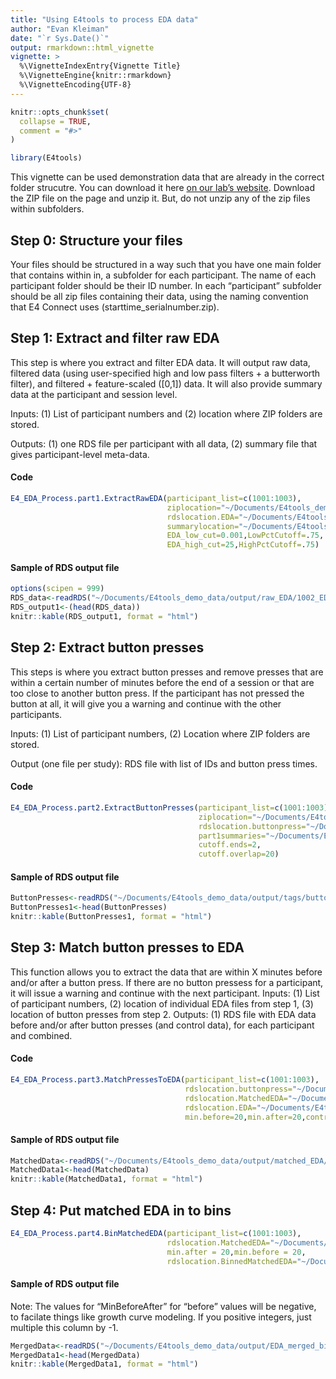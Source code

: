```yaml
---
title: "Using E4tools to process EDA data"
author: "Evan Kleiman"
date: "`r Sys.Date()`"
output: rmarkdown::html_vignette
vignette: >
  %\VignetteIndexEntry{Vignette Title}
  %\VignetteEngine{knitr::rmarkdown}
  %\VignetteEncoding{UTF-8}
---
```


```r
knitr::opts_chunk$set(
  collapse = TRUE,
  comment = "#>"
)
```

```r
library(E4tools)
```
This vignette can be used demonstration data that are already in the correct folder strucutre. You can download it here [on our lab's website](https://kleimanlab.org/e4tools/). Download the ZIP file on the page and unzip it. But, do not unzip any of the zip files within subfolders.

## Step 0: Structure your files
Your files should be structured in a way such that you have one main folder that contains within in, a subfolder for each participant. The name of each participant folder should be their ID number. In each "participant" subfolder should be all zip files containing their data, using the naming convention that E4 Connect uses (starttime_serialnumber.zip). 

## Step 1: Extract and filter raw EDA
This step is where you extract and filter EDA data. It will output raw data, filtered data (using user-specified high and low pass filters + a butterworth filter), and filtered + feature-scaled ([0,1]) data. It will also provide summary data at the participant and session level.

Inputs: (1) List of participant numbers and (2) location where ZIP folders are stored. 

Outputs: (1) one RDS file per participant with all data, (2) summary file that gives participant-level meta-data.

#### Code
```r
E4_EDA_Process.part1.ExtractRawEDA(participant_list=c(1001:1003),
                                   ziplocation="~/Documents/E4tools_demo_data/data/",
                                   rdslocation.EDA="~/Documents/E4tools_demo_data/output/raw_EDA/",
                                   summarylocation="~/Documents/E4tools_demo_data/output/summaries/",
                                   EDA_low_cut=0.001,LowPctCutoff=.75,
                                   EDA_high_cut=25,HighPctCutoff=.75)

```

#### Sample of RDS output file
```r
options(scipen = 999)
RDS_data<-readRDS("~/Documents/E4tools_demo_data/output/raw_EDA/1002_EDA.rds")
RDS_output1<-(head(RDS_data))
knitr::kable(RDS_output1, format = "html")
```

## Step 2: Extract button presses
This steps is where  you extract button presses and remove presses that are within a certain number of minutes before the end of a session or that are too close to another button press. If the participant has not pressed the button at all, it will give you a warning and continue with the other participants.

Inputs: (1) List of participant numbers, (2) Location where ZIP folders are stored. 

Output (one file per study): RDS file with list of IDs and button press times.

#### Code

```r
E4_EDA_Process.part2.ExtractButtonPresses(participant_list=c(1001:1003),
                                          ziplocation="~/Documents/E4tools_demo_data/data/",
                                          rdslocation.buttonpress="~/Documents/E4tools_demo_data/output/tags/",
                                          part1summaries="~/Documents/E4tools_demo_data/output/summaries/",
                                          cutoff.ends=2,
                                          cutoff.overlap=20)
```


#### Sample of RDS output file
```r
ButtonPresses<-readRDS("~/Documents/E4tools_demo_data/output/tags/button_presses.RDS")
ButtonPresses1<-head(ButtonPresses)
knitr::kable(ButtonPresses1, format = "html")
```



## Step 3: Match button presses to EDA
This function allows you to extract the data that are within X minutes before and/or after a button press. If there are no button pressess for a participant, it will issue a warning and continue with the next participant.
Inputs: (1) List of participant numbers, (2) location of individual EDA files from step 1, (3) location of button presses from step 2.
Outputs: (1) RDS file with EDA data before and/or after button presses (and control data), for each participant and combined.

#### Code

```r
E4_EDA_Process.part3.MatchPressesToEDA(participant_list=c(1001:1003),
                                       rdslocation.buttonpress="~/Documents/E4tools_demo_data/output/tags/",
                                       rdslocation.MatchedEDA="~/Documents/E4tools_demo_data/output/matched_EDA/",
                                       rdslocation.EDA="~/Documents/E4tools_demo_data/output/raw_EDA/",
                                       min.before=20,min.after=20,control=T)
```

#### Sample of RDS output file
```r
MatchedData<-readRDS("~/Documents/E4tools_demo_data/output/matched_EDA/EDA_presses_COMBINED.RDS")
MatchedData1<-head(MatchedData)
knitr::kable(MatchedData1, format = "html")
```

## Step 4: Put matched EDA in to bins

```r
E4_EDA_Process.part4.BinMatchedEDA(participant_list=c(1001:1003),
                                   rdslocation.MatchedEDA="~/Documents/E4tools_demo_data/output/matched_EDA/",
                                   min.after = 20,min.before = 20,
                                   rdslocation.BinnedMatchedEDA="~/Documents/E4tools_demo_data/output/")
```
#### Sample of RDS output file
Note: The values for "MinBeforeAfter" for "before" values will be negative, to facilate things like growth curve modeling. If you positive integers, just multiple this column by -1.
```r
MergedData<-readRDS("~/Documents/E4tools_demo_data/output/EDA_merged_binned.RDS")
MergedData1<-head(MergedData)
knitr::kable(MergedData1, format = "html")
```
